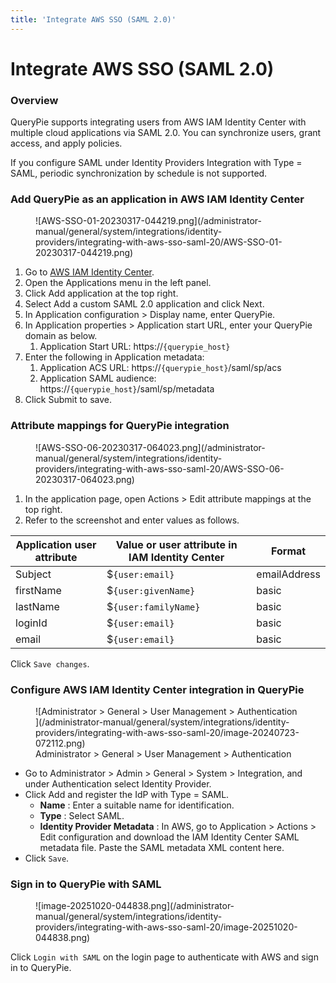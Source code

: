 ```yaml
---
title: 'Integrate AWS SSO (SAML 2.0)'
---
```



# Integrate AWS SSO (SAML 2.0)

### Overview

QueryPie supports integrating users from AWS IAM Identity Center with multiple cloud applications via SAML 2.0. You can synchronize users, grant access, and apply policies.

<Callout type="important">
If you configure SAML under Identity Providers Integration with Type = SAML, periodic synchronization by schedule is not supported.
</Callout>

### Add QueryPie as an application in AWS IAM Identity Center

<figure data-layout="center" data-align="center">
![AWS-SSO-01-20230317-044219.png](/administrator-manual/general/system/integrations/identity-providers/integrating-with-aws-sso-saml-20/AWS-SSO-01-20230317-044219.png)
</figure>

1. Go to [AWS IAM Identity Center](https://ap-northeast-2.console.aws.amazon.com/singlesignon/applications/home).
2. Open the Applications menu in the left panel.
3. Click Add application at the top right.
4. Select Add a custom SAML 2.0 application and click Next.
5. In Application configuration &gt; Display name, enter QueryPie.
6. In Application properties &gt; Application start URL, enter your QueryPie domain as below.
    1. Application Start URL: https://`{querypie_host}`
7. Enter the following in Application metadata:
    1. Application ACS URL: https://`{querypie_host}`/saml/sp/acs
    2. Application SAML audience: https://`{querypie_host}`/saml/sp/metadata
8. Click Submit to save.

### Attribute mappings for QueryPie integration

<figure data-layout="center" data-align="center">
![AWS-SSO-06-20230317-064023.png](/administrator-manual/general/system/integrations/identity-providers/integrating-with-aws-sso-saml-20/AWS-SSO-06-20230317-064023.png)
</figure>

1. In the application page, open Actions &gt; Edit attribute mappings at the top right.
2. Refer to the screenshot and enter values as follows.

|  **Application user attribute**  |  **Value or user attribute in IAM Identity Center**  |  **Format**      |
| --------------------- | ------------------------------------------------ | ------------ |
| Subject               | $`{user:email}`                                  | emailAddress |
| firstName             | $`{user:givenName}`                              | basic        |
| lastName              | $`{user:familyName}`                             | basic        |
| loginId               | $`{user:email}`                                  | basic        |
| email                 | $`{user:email}`                                  | basic        |

Click `Save changes`.

### Configure AWS IAM Identity Center integration in QueryPie

<figure data-layout="center" data-align="center">
![Administrator &gt; General &gt; User Management &gt; Authentication ](/administrator-manual/general/system/integrations/identity-providers/integrating-with-aws-sso-saml-20/image-20240723-072112.png)
<figcaption>
Administrator &gt; General &gt; User Management &gt; Authentication 
</figcaption>
</figure>

* Go to Administrator &gt; Admin &gt; General &gt; System &gt; Integration, and under Authentication select Identity Provider.
* Click Add and register the IdP with Type = SAML.
    *  **Name**  : Enter a suitable name for identification.
    *  **Type** : Select SAML.
    *  **Identity Provider Metadata**  : In AWS, go to Application &gt; Actions &gt; Edit configuration and download the IAM Identity Center SAML metadata file. Paste the SAML metadata XML content here.
* Click `Save`.

### Sign in to QueryPie with SAML

<figure data-layout="center" data-align="center">
![image-20251020-044838.png](/administrator-manual/general/system/integrations/identity-providers/integrating-with-aws-sso-saml-20/image-20251020-044838.png)
</figure>

Click `Login with SAML` on the login page to authenticate with AWS and sign in to QueryPie.

